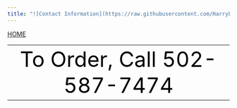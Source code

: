 ```yaml
---
title: "![Contact Information](https://raw.githubusercontent.com/HarryLu95/Fishmarket-Website/master/Call.png)"
---
```

<div id="backhome"><a href="index.html">HOME</a></div>
<table style='margin-left: auto; margin-right: auto; width: 100%'><tr style='text-align: center'><td><font color=black size=36>To Order, Call 502-587-7474</font></td></tr></table>

